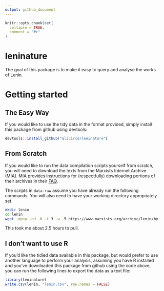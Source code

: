 ```yaml
---
output: github_document
---
```


<!-- README.md is generated from README.Rmd. Please edit that file -->

```r
knitr::opts_chunk$set(
  collapse = TRUE,
  comment = "#>"
)
```

# leninature

<!-- badges: start -->
<!-- badges: end -->

The goal of this package is to make it easy to query and analyse the
works of Lenin. 

# Getting started

## The Easy Way
If you would like to use the tidy data in the format provided, simply install
this package from github using devtools:

```r
devtools::install_github("alicirce/leninature")
```

## From Scratch
If you would like to run the data compilation scripts yourself from scratch, you
will need to download the texts from the Marxists Internet Archive (MIA). MIA
provides instructions for (respectfully) downloading portions of their archives
in their [FAQ](https://www.marxists.org/admin/janitor/faq.htm#hdd).

The scripts in `data-raw` assume you have already run the following commands. 
You will also need to have your working directory appropriately set.

```bash
mkdir lenin
cd lenin
wget -mpnp -nH -N -t 3 -w .5 https://www.marxists.org/archive/lenin/by-title.htm
```

This took me about 2.5 hours to pull.

## I don't want to use R

If you'd like the tidied data available in this package, but would prefer to use
another language to perform your analysis, assuming you have R installed and
you've downloaded this package from github using the code above, you can run the
following lines to export the data as a text file:

```r
library(leninature)
write.csv(lenin, "lenin.csv", row.names = FALSE)
```
